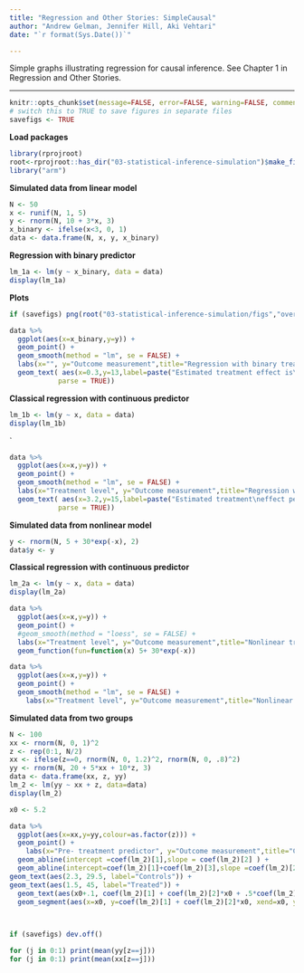 ```yaml
---
title: "Regression and Other Stories: SimpleCausal"
author: "Andrew Gelman, Jennifer Hill, Aki Vehtari"
date: "`r format(Sys.Date())`"

---
```

Simple graphs illustrating regression for causal inference. See
Chapter 1 in Regression and Other Stories.

-------------


```r
knitr::opts_chunk$set(message=FALSE, error=FALSE, warning=FALSE, comment=NA)
# switch this to TRUE to save figures in separate files
savefigs <- TRUE
```

**Load packages**

```r
library(rprojroot)
root<-rprojroot::has_dir("03-statistical-inference-simulation")$make_fix_file()
library("arm")
```

**Simulated data from linear model**

```r
N <- 50
x <- runif(N, 1, 5)
y <- rnorm(N, 10 + 3*x, 3)
x_binary <- ifelse(x<3, 0, 1)
data <- data.frame(N, x, y, x_binary)
```

**Regression with binary predictor**

```r
lm_1a <- lm(y ~ x_binary, data = data)
display(lm_1a)
```

**Plots**

```r
if (savefigs) png(root("03-statistical-inference-simulation/figs","overview_1a.png"), height=3.5, width=4.5)
```


```r
data %>%
  ggplot(aes(x=x_binary,y=y)) +
  geom_point() +
  geom_smooth(method = "lm", se = FALSE) +
  labs(x="", y="Outcome measurement",title="Regression with binary treatment") +
  geom_text( aes(x=0.3,y=13,label=paste("Estimated treatment effect is\nslope of fitted line: ", fround(coef(lm_1a)[2], 1)),
            parse = TRUE))

```


**Classical regression with continuous predictor**

```r
lm_1b <- lm(y ~ x, data = data)
display(lm_1b)

```
`
```r
data %>%
  ggplot(aes(x=x,y=y)) +
  geom_point() +
  geom_smooth(method = "lm", se = FALSE) +
  labs(x="Treatment level", y="Outcome measurement",title="Regression with continuous treatment") +
  geom_text( aes(x=3.2,y=15,label=paste("Estimated treatment\neffect per unit of x is\nslope of fitted line: ", fround(coef(lm_1b)[2], 1)),
            parse = TRUE))

```

**Simulated data from nonlinear model**

```r
y <- rnorm(N, 5 + 30*exp(-x), 2)
data$y <- y
```

**Classical regression with continuous predictor**

```r
lm_2a <- lm(y ~ x, data = data)
display(lm_2a)

```

```r
data %>%
  ggplot(aes(x=x,y=y)) +
  geom_point() +
  #geom_smooth(method = "loess", se = FALSE) +
  labs(x="Treatment level", y="Outcome measurement",title="Nonlinear treatment effect") +
  geom_function(fun=function(x) 5+ 30*exp(-x))

```



```r
data %>%
  ggplot(aes(x=x,y=y)) +
  geom_point() +
  geom_smooth(method = "lm", se = FALSE) +
    labs(x="Treatment level", y="Outcome measurement",title="Nonlinear effect, estimated with straight line fit")
```


**Simulated data from two groups**

```r
N <- 100
xx <- rnorm(N, 0, 1)^2
z <- rep(0:1, N/2)
xx <- ifelse(z==0, rnorm(N, 0, 1.2)^2, rnorm(N, 0, .8)^2)
yy <- rnorm(N, 20 + 5*xx + 10*z, 3)
data <- data.frame(xx, z, yy)
lm_2 <- lm(yy ~ xx + z, data=data)
display(lm_2)

```


```r
x0 <- 5.2

data %>%
  ggplot(aes(x=xx,y=yy,colour=as.factor(z))) +
  geom_point() +
    labs(x="Pre- treatment predictor", y="Outcome measurement",title="Continuous pre-treatment predictor and binary treatment") +
  geom_abline(intercept =coef(lm_2)[1],slope = coef(lm_2)[2] ) +
  geom_abline(intercept=coef(lm_2)[1]+coef(lm_2)[3],slope =coef(lm_2)[2]) +
geom_text(aes(2.3, 29.5, label="Controls")) +
geom_text(aes(1.5, 45, label="Treated")) + 
  geom_text(aes(x0+.1, coef(lm_2)[1] + coef(lm_2)[2]*x0 + .5*coef(lm_2)[3], label=paste("Estimated\ntreatment\neffect is", fround(coef(lm_2)[3], 1)))) +
  geom_segment(aes(x=x0, y=coef(lm_2)[1] + coef(lm_2)[2]*x0, xend=x0, yend=coef(lm_2)[1] + coef(lm_2)[2]*x0 + coef(lm_2)[3]), arrow = arrow(length = unit(0.1, "cm")))

  
```

```r
if (savefigs) dev.off()

for (j in 0:1) print(mean(yy[z==j]))
for (j in 0:1) print(mean(xx[z==j]))
```

